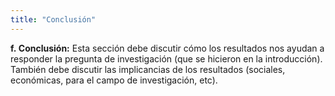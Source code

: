 ```yaml
---
title: "Conclusión"
---
```


**f. Conclusión:** Esta sección debe discutir cómo los resultados nos ayudan a responder la
pregunta de investigación (que se hicieron en la introducción). También debe discutir las
implicancias de los resultados (sociales, económicas, para el campo de investigación, etc).